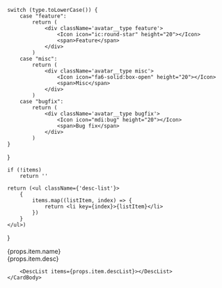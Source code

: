 
    switch (type.toLowerCase()) {
        case "feature":
            return (
                <div className='avatar__type feature'>
                    <Icon icon="ic:round-star" height="20"></Icon>
                    <span>Feature</span>
                </div>
            )
        case "misc":
            return (
                <div className='avatar__type misc'>
                    <Icon icon="fa6-solid:box-open" height="20"></Icon>
                    <span>Misc</span>
                </div>
            )
        case "bugfix":
            return (
                <div className='avatar__type bugfix'>
                    <Icon icon="mdi:bug" height="20"></Icon>
                    <span>Bug fix</span>
                </div>
            )
    }
}

    if (!items)
        return ''

    return (<ul className={'desc-list'}>
        {
            items.map((listItem, index) => {
                return <li key={index}>{listItem}</li>
            })
        }
    </ul>)
}

<Card>
    <CardHeader>
        <div className='avatar avatar--vertical'>
            <div className='avatar__intro card-header'>
                <div className='avatar__name'>
                    <label>{props.item.name}</label>
                </div>
                <GetIcon type={props.item.type}></GetIcon>
            </div>
        </div>
    </CardHeader>
    <CardBody
        style={{backgroundColor: 'black', color: 'silver'}}
        className='padding-vert--md'
        textAlign='left'
    >
        {props.item.desc}

        <DescList items={props.item.descList}></DescList>
    </CardBody>
</Card>